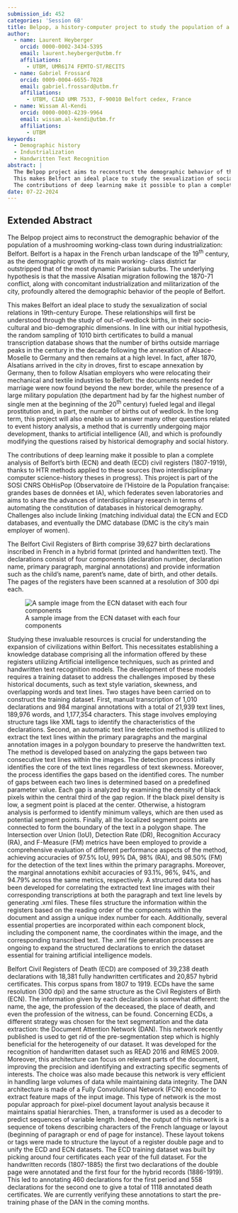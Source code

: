 ```yaml
---
submission_id: 452
categories: 'Session 6B'
title: Belpop, a history-computer project to study the population of a town during early industrialization
author:
  - name: Laurent Heyberger
    orcid: 0000-0002-3434-5395
    email: laurent.heyberger@utbm.fr
    affiliations:
      - UTBM, UMR6174 FEMTO-ST/RECITS
  - name: Gabriel Frossard
    orcid: 0009-0004-6655-7028
    email: gabriel.frossard@utbm.fr
    affiliations:
      - UTBM, CIAD UMR 7533, F-90010 Belfort cedex, France
  - name: Wissam Al-Kendi
    orcid: 0000-0003-4239-9964
    email: wissam.al-kendi@utbm.fr
    affiliations:
      - UTBM
keywords:
  - Demographic history
  - Industrialization
  - Handwritten Text Recognition
abstract: |
  The Belpop project aims to reconstruct the demographic behavior of the population of a mushrooming working-class town during industrialization: Belfort. Belfort is a hapax in the French urban landscape of the 19^th^ century, as the demographic growth of its main working- class district far outstripped that of the most dynamic Parisian suburbs. The underlying hypothesis is that the massive Alsatian migration that followed the 1870-71 conflict, and the concomitant industrialization and militarization of the city, profoundly altered the demographic behavior of the people of Belfort.
  This makes Belfort an ideal place to study the sexualization of social relations in 19^th^-century Europe. These relationships will first be understood through the study of out-of-wedlock births, in their socio-cultural and bio-demographic dimensions. In the long term, this project will also enable to answer many other questions related to event history analysis, a method that is currently undergoing major development, thanks to artificial intelligence (AI), and which is profoundly modifying the questions raised by historical demography and social history.
  The contributions of deep learning make it possible to plan a complete analysis of Belfort's birth (ECN) and death (ECD) civil registers (1807-1919), thanks to HTR methods applied to these sources (two interdisciplinary computer science-history theses in progress). This project is part of the SOSI CNRS ObHisPop (Observatoire de l'Histoire de la Population française: grandes bases de données et IA), which federates seven laboratories and aims to share the advances of interdisciplinary research in terms of automating the constitution of databases in historical demography. Challenges also include linking (matching individual data) the ECN and ECD databases, and eventually the DMC database (DMC is the city's main employer of women)."
date: 07-22-2024
---
```


## Extended Abstract

The Belpop project aims to reconstruct the demographic behavior of the population of a mushrooming working-class town during industrialization: Belfort. Belfort is a hapax in the French urban landscape of the 19^th^ century, as the demographic growth of its main working- class district far outstripped that of the most dynamic Parisian suburbs. The underlying hypothesis is that the massive Alsatian migration following the 1870-71 conflict, along with concomitant industrialization and militarization of the city, profoundly altered the demographic behavior of the people of Belfort.

 This makes Belfort an ideal place to study the sexualization of social relations in 19th-century Europe. These relationships will first be understood through the study of out-of-wedlock births, in their socio-cultural and bio-demographic dimensions. In line with our initial hypothesis, the random sampling of 1010 birth certificates to build a manual transcription database shows that the number of births outside marriage peaks in the century in the decade following the annexation of Alsace-Moselle to Germany and then remains at a high level. In fact, after 1870, Alsatians arrived in the city in droves, first to escape annexation by Germany, then to follow Alsatian employers who were relocating their mechanical and textile industries to Belfort: the documents needed for marriage were now found beyond the new border, while the presence of a large military population (the department had by far the highest number of single men at the beginning of the 20^th^ century) fueled legal and illegal prostitution and, in part, the number of births out of wedlock. In the long term, this project will also enable us to answer many other questions related to event history analysis, a method that is currently undergoing major development, thanks to artificial intelligence (AI), and which is profoundly modifying the questions raised by historical demography and social history.

 The contributions of deep learning make it possible to plan a complete analysis of Belfort's birth (ECN) and death (ECD) civil registers (1807-1919), thanks to HTR methods applied to these sources (two interdisciplinary computer science-history theses in progress). This project is part of the SOSI CNRS ObHisPop (Observatoire de l'Histoire de la Population française: grandes bases de données et IA), which federates seven laboratories and aims to share the advances of interdisciplinary research in terms of automating the constitution of databases in historical demography. Challenges also include linking (matching individual data) the ECN and ECD databases, and eventually the DMC database (DMC is the city's main employer of women).

The Belfort Civil Registers of Birth comprise 39,627 birth declarations inscribed in French in a hybrid format (printed and handwritten text). The declarations consist of four components (declaration number, declaration name, primary paragraph, marginal annotations) and provide information such as the child's name, parent's name, date of birth, and other details. The pages of the registers have been scanned at a resolution of 300 dpi each.

![A sample image from the ECN dataset with each four components](images/sample%20from%20dataset.png)

Studying these invaluable resources is crucial for understanding the expansion of civilizations within Belfort. This necessitates establishing a knowledge database comprising all the information offered by these registers utilizing Artificial intelligence techniques, such as printed and handwritten text recognition models.
The development of these models requires a training dataset to address the challenges imposed by these historical documents, such as text style variation, skewness, and overlapping words and text lines.
Two stages have been carried on to construct the training dataset. First, manual transcription of 1,010 declarations and 984 marginal annotations with a total of 21,939 text lines, 189,976 words, and 1,177,354 characters. This stage involves employing structure tags like XML tags to identify the characteristics of the declarations.
Second, an automatic text line detection method is utilized to extract the text lines within the primary paragraphs and the marginal annotation images in a polygon boundary to preserve the handwritten text. The method is developed based on analyzing the gaps between two consecutive text lines within the images. The detection process initially identifies the core of the text lines regardless of text skewness. Moreover, the process identifies the gaps based on the identified cores. The number of gaps between each two lines is determined based on a predefined parameter value. Each gap is analyzed by examining the density of black pixels within the central third of the gap region. If the black pixel density is low, a segment point is placed at the center. Otherwise, a histogram analysis is performed to identify minimum valleys, which are then used as potential segment points. Finally, all the localized segment points are connected to form the boundary of the text in a polygon shape.
The Intersection over Union (IoU), Detection Rate (DR), Recognition Accuracy (RA), and F-Measure (FM) metrics have been employed to provide a comprehensive evaluation of different performance aspects of the method, achieving accuracies of 97.5% IoU, 99% DA, 98% (RA), and 98.50% (FM) for the detection of the text lines within the primary paragraphs. Moreover, the marginal annotations exhibit accuracies of 93.1%, 96%, 94%, and 94.79% across the same metrics, respectively.
A structured data tool has been developed for correlating the extracted text line images with their corresponding transcriptions at both the paragraph and text line levels by generating .xml files. These files structure the information within the registers based on the reading order of the components within the document and assign a unique index number for each. Additionally, several essential properties are incorporated within each component block, including the component name, the coordinates within the image, and the corresponding transcribed text. The .xml file generation processes are ongoing to expand the structured declarations to enrich the dataset essential for training artificial intelligence models.

Belfort Civil Registers of Death (ECD) are composed of 39,238 death declarations with 18,381 fully handwritten certificates and 20,857 hybrid certificates. This corpus spans from 1807 to 1919. ECDs have the same resolution (300 dpi) and the same structure as the Civil Registers of Birth (ECN). The information given by each declaration is somewhat different: the name, the age, the profession of the deceased, the place of death, and even the profession of the witness, can be found.
Concerning ECDs, a different strategy was chosen for the text segmentation and the data extraction: the Document Attention Network (DAN). This network recently published is used to get rid of the pre-segmentation step which is highly beneficial for the heterogeneity of our dataset. It was developed for the recognition of handwritten dataset such as READ 2016 and RIMES 2009. Moreover, this architecture can focus on relevant parts of the document, improving the precision and identifying and extracting specific segments of interests. The choice was also made because this network is very efficient in handling large volumes of data while maintaining data integrity.
The DAN architecture is made of a Fully Convolutional Network (FCN) encoder to extract feature maps of the input image. This type of network is the most popular approach for pixel-pixel document layout analysis because it maintains spatial hierarchies. Then, a transformer is used as a decoder to predict sequences of variable length. Indeed, the output of this network is a sequence of tokens describing characters of the French language or layout (beginning of paragraph or end of page for instance). These layout tokens or tags were made to structure the layout of a register double page and to unify the ECD and ECN datasets. The ECD training dataset was built by picking around four certificates each year of the full dataset. For the handwritten records (1807-1885) the first two declarations of the double page were annotated and the first four for the hybrid records (1886-1919). This led to annotating 460 declarations for the first period and 558 declarations for the second one to give a total of 1118 annotated death certificates. We are currently verifying these annotations to start the pre-training phase of the DAN in the coming months.
